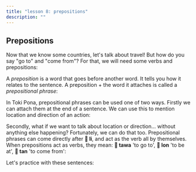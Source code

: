 ```yaml
---
title: "lesson 8: prepositions"
description: ""
---
```



## Prepositions

Now that we know some countries, let's talk about travel! But how do you say "go to" and "come from"? For that, we will need some verbs and prepositions:

<List>
    <Word sl="weka" m="absent, away; to remove, to go away"/>
    <Word sl="pana" m="to give, to put"/>
    <Word sl="kama" m="to come, to arrive"/>
    <Word sl="awen" m="to stay, to remain"/>
    <Word sl="tawa" m="to, towards"/>
    <Word sl="lon" m="at, on, in"/>
    <Word sl="tan" m="from, because of"/>
</List>

A *preposition* is a word that goes before another word. It tells you how it relates to the sentence. A preposition + the word it attaches is called a *prepositional phrase*:

<List>
  <Word
    sl="tawa soweli"
    m="towards the animal"
  />
  <Word
    sl="lon ma"
    m="on land, in the country"
  />
  <Word
    sl="tan tomo"
    m="from the house"
  />
</List>

In Toki Pona, prepositional phrases can be used one of two ways. Firstly we can attach them at the end of a sentence. We can use this to mention location and direction of an action:

<List>
  <Sentence
    sl="mi pana e waso tawa kasi."
    m="I put a bird onto a tree."
  />
  <Sentence
    sl="waso li awen lon kasi."
    m="The bird remains on a tree."
  />
  <Sentence
    sl="sina weka e waso tan kasi."
    m="You remove the bird from the tree."
  />
</List>

Secondly, what if we want to talk about location or direction... without anything else happening? Fortunately, we can do that too. Prepositional phrases can come directly after **󱤧 li**, and act as the verb all by themselves. When prepositions act as verbs, they mean: **󱥩 tawa** 'to go to', **󱤬 lon** 'to be at', **󱥧 tan** 'to come from':

<List>
  <Sentence
    sl="jan Ema li tawa ma Nijon."
    m="Emma goes to Japan."
  />
  <Sentence
    sl="jan Nina li lon ma Lusi."
    m="Nina is in Russia."
  />
  <Sentence
    sl="jan Mili li tan ma Kanse."
    m="Millie is from France."
  />
</List>

Let's practice with these sentences:

<List>
  <Sentence
    sl="mi tawa ma kasi."
    m="I go to the plant land. (perhaps the forest.)"
  />
  <Sentence
    sl="sona li weka tan mi."
    m="Knowledge went away from me. (I forgot.)"
  />
  <Sentence
    sl="soweli lili li pona tawa mi."
    m="Small animals are good to me. (I like small animals.)"
  />
  <Sentence
    sl="jan Nowa li toki tawa jan Ema."
    m="Noah speaks to Emma."
  />
  <Sentence
    sl="jan li toki Tosi lon ma Tosi."
    m="People speak German in Germany."
  />
</List>
